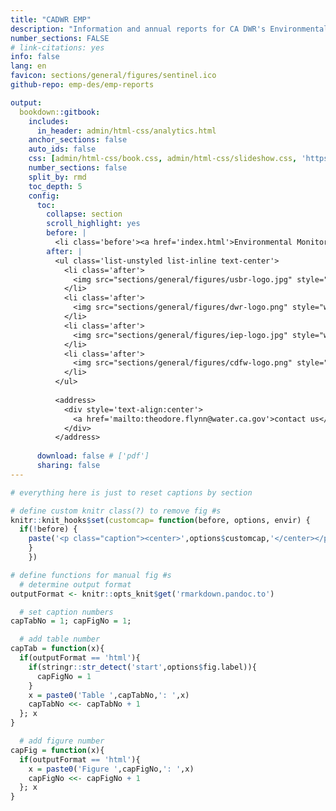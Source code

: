```yaml
--- 
title: "CADWR EMP"
description: "Information and annual reports for CA DWR's Environmental Monitoring Program."
number_sections: FALSE
# link-citations: yes
info: false
lang: en
favicon: sections/general/figures/sentinel.ico
github-repo: emp-des/emp-reports

output:
  bookdown::gitbook:
    includes:
      in_header: admin/html-css/analytics.html
    anchor_sections: false
    auto_ids: false
    css: [admin/html-css/book.css, admin/html-css/slideshow.css, 'https://use.fontawesome.com/releases/v5.14.0/css/all.css']
    number_sections: false
    split_by: rmd
    toc_depth: 5
    config:
      toc:
        collapse: section
        scroll_highlight: yes
        before: |
          <li class='before'><a href='index.html'>Environmental Monitoring Program</a></li>
        after: |
          <ul class='list-unstyled list-inline text-center'>
            <li class='after'>
              <img src="sections/general/figures/usbr-logo.jpg" style="width:50px; height:50px; padding:0px 0; display:block; margin: 0 auto;" alt="USBR logo">
            </li>
            <li class='after'>
              <img src="sections/general/figures/dwr-logo.png" style="width:50px; height:50px; padding:0px 0; display:block; margin: 0 auto;" alt="DWR logo">
            </li>
            <li class='after'>
              <img src="sections/general/figures/iep-logo.jpg" style="width:50px; height:50px; padding:0px 0; display:block; margin: 0 auto;" alt="IEP logo">
            </li>
            <li class='after'>
              <img src="sections/general/figures/cdfw-logo.png" style="width:50px; height:50px; padding:0px 0; display:block; margin: 0 auto;" alt="CDFW logo">
            </li>
          </ul>
        
          <address>
            <div style='text-align:center'>
              <a href='mailto:theodore.flynn@water.ca.gov'>contact us</a>
            </div>
          </address>
    
      download: false # ['pdf']
      sharing: false
---
```


```r
# everything here is just to reset captions by section

# define custom knitr class(?) to remove fig #s
knitr::knit_hooks$set(customcap= function(before, options, envir) {
  if(!before) {
    paste('<p class="caption"><center>',options$customcap,'</center></p>',sep='')
    }
    })

# define functions for manual fig #s
  # determine output format
outputFormat <- knitr::opts_knit$get('rmarkdown.pandoc.to')

  # set caption numbers
capTabNo = 1; capFigNo = 1;

  # add table number
capTab = function(x){
  if(outputFormat == 'html'){
    if(stringr::str_detect('start',options$fig.label)){
      capFigNo = 1
    }
    x = paste0('Table ',capTabNo,': ',x)
    capTabNo <<- capTabNo + 1
  }; x
}

  # add figure number
capFig = function(x){
  if(outputFormat == 'html'){
    x = paste0('Figure ',capFigNo,': ',x)
    capFigNo <<- capFigNo + 1
  }; x
}
```